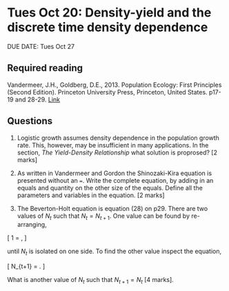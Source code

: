 # Tues Oct 20: Density-yield and the discrete time density dependence

DUE DATE: Tues Oct 27

## Required reading
Vandermeer, J.H., Goldberg, D.E., 2013. Population Ecology: First Principles (Second Edition). Princeton University Press, Princeton, United States. p17-19 and 28-29. [Link](https://ebookcentral-proquest-com.qe2a-proxy.mun.ca/lib/mun/detail.action?docID=1205619)

## Questions

1. Logistic growth assumes density dependence in the population growth rate. This, however, may be insufficient in many applications. In the section, _The Yield-Density Relationship_ what solution is proprosed? [2 marks]

2. As written in Vandermeer and Gordon the Shinozaki-Kira equation is presented without an `=`. Write the complete equation, by adding in an equals and quantity on the other size of the equals. Define all the parameters and variables in the equation. [2 marks]

3. The Beverton-Holt equation is equation (28) on p29. There are two values of $N_t$ such that $N_t = N_{t+1}$. One value can be found by re-arranging,

\[
1 = \frac{\lambda}{1+\alpha N_t},
\]

until $N_t$ is isolated on one side. To find the other value inspect the equation,

\[
N_{t+1} = \frac{\lambda N_t}{1+\alpha N_t}.
\]

What is another value of $N_t$ such that $N_{t+1}=N_t$ [4 marks].
